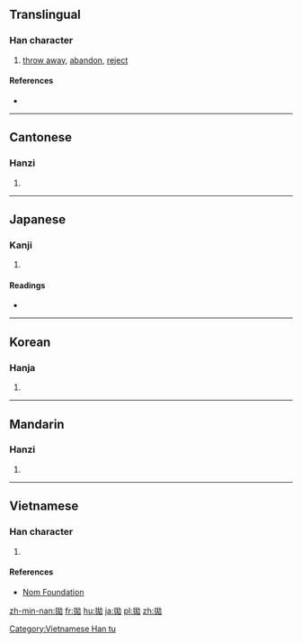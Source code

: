 {{also|抛}}
==Translingual==

===Han character===
{{Han char|rn=64|rad=手|as=05|sn=8|four=5401<sub>2</sub>|canj=手大山尸 (QKUS)|ids=⿰[[扌]]⿺[[尢]][[力]]}}

# [[throw away]], [[abandon]], [[reject]]

====References====
* {{Han ref|kx=0425.030|dkj=11948|dj=0773.070|hdz=31842.020|uh=62CB|ud=25291|bh=A9DF|bd=43487}}

----

==Cantonese==

===Hanzi===
{{yue-hanzi|jyut=[[paau1]]|y=paau1|sim=抛}}

# {{defn|lang=yue|sort=手05}}

----

==Japanese==

===Kanji===
{{ja-kanji|grade=|rs=手05}}

# {{defn|lang=ja|sort=手05}}

====Readings====
* {{ja-readings|on=[[ほう]] (hō)|kun=[[なげうつ]] (nageutsu)}}

----

==Korean==

===Hanja===
{{ko-hanja|hangeul=포|eumhun=|rv=po|mr=p'o|y=pho}}

# {{defn|lang=ko|sort=手05}}

----

==Mandarin==

===Hanzi===
{{cmn-hanzi|sim=抛|pin=[[pāo]] ([[pao1]])|wg=p'ao<sup>1</sup>}}

# {{defn|lang=cmn|sort=手05}}

----

==Vietnamese==

===Han character===
{{vi-hantu|[[phao]]|rs=手05}}

# {{defn|lang=vi|sort=手05}}

====References====
*[http://nomfoundation.org/common/nom_details.php?codepoint=62cb Nom Foundation]

[[Category:Vietnamese Han tu]]

[[zh-min-nan:拋]]
[[fr:拋]]
[[hu:拋]]
[[ja:拋]]
[[pl:拋]]
[[zh:拋]]